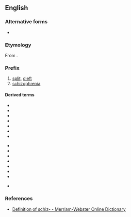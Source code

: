 {{also|schizo}}

==English==

===Alternative forms===
* {{l|en|schiz-}}

===Etymology===
From {{etyl|grc|en}} {{m|grc|σχίζω||I split}}.

===Prefix===
{{en-prefix}}

# [[split]], [[cleft]]
# [[schizophrenia]]

====Derived terms====
{{rel-top|Terms from sense "split"}}
* {{l|en|schizoanalysis}}
* {{l|en|schizocarp}}
* {{l|en|schizodactyly}}
* {{l|en|schizogony}}
* {{l|en|schizophrenia}}
* {{l|en|schizophrenic}}
* {{l|en|schizophreniac}}
{{rel-mid}}
* {{l|en|schizoid}}
* {{l|en|schizophreniform}}
* {{l|en|schizophrenialike}}
* {{l|en|schizophrenogenic}}
* {{l|en|schizothymia}}
* {{l|en|schizotypal}}
* {{l|en|schizotypy}}
{{rel-bottom}}

{{rel-top|Terms from sense "schizophrenia"}}
* {{l|en|schizoaffective}}
{{rel-mid}}
{{rel-bottom}}

===References===
* [http://m-w.com/dictionary/schiz- Definition of schiz- - Merriam-Webster Online Dictionary]